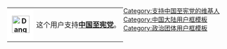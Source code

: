 <div style="float: left; border: {{{border-s|1}}}px solid #fcd116; margin: 1px;">
{| cellspacing="0" style="width: 238px; background: #dd0000;"
| style="width: 45px; height: 45px; background: white; text-align: center; font-size: {{{5|{{{id-s|14}}}}}}pt; color: {{{id-fc|black}}};" | '''[[File:Danghui.svg|40px]]'''
| style="font-size: {{{info-s|9}}}pt; padding: 4pt; line-height: 1.25em; color: {{{info-fc|black}}};" | 这个用户支持'''[[中国至宪党]]'''。
|}</div>
<includeonly>[[Category:支持中国至宪党的维基人|{{PAGENAME}}]]</includeonly>
<noinclude>
[[Category:支持中国至宪党的维基人]]
[[Category:中国大陆用户框模板]]
[[Category:政治团体用户框模板]]
</noinclude>